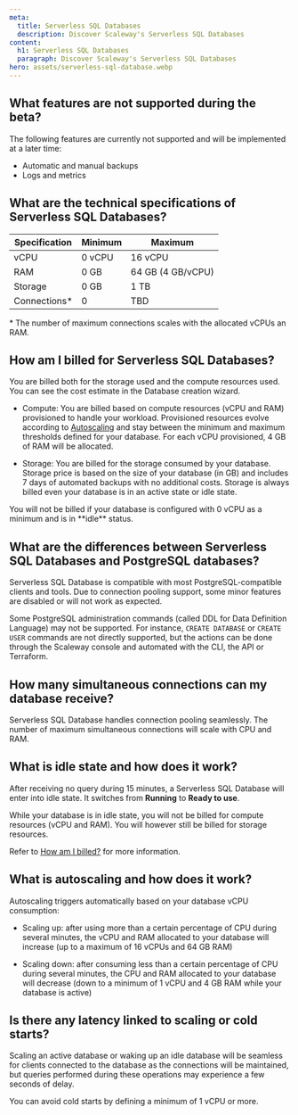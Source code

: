 ```yaml
---
meta:
  title: Serverless SQL Databases
  description: Discover Scaleway's Serverless SQL Databases
content:
  h1: Serverless SQL Databases
  paragraph: Discover Scaleway's Serverless SQL Databases
hero: assets/serverless-sql-database.webp
---
```


## What features are not supported during the beta?

The following features are currently not supported and will be implemented at a later time:

  - Automatic and manual backups
  - Logs and metrics

## What are the technical specifications of Serverless SQL Databases?

| Specification  | Minimum | Maximum           |
|----------------|---------|-------------------|
| vCPU           | 0 vCPU  | 16 vCPU           |
| RAM            | 0 GB    | 64 GB (4 GB/vCPU) |
| Storage        | 0 GB    | 1 TB              |
| Connections\*  | 0       | TBD               |

\* The number of maximum connections scales with the allocated vCPUs an RAM.

## How am I billed for Serverless SQL Databases?

You are billed both for the storage used and the compute resources used. You can see the cost estimate in the Database creation wizard.

  - Compute: You are billed based on compute resources (vCPU and RAM) provisioned to handle your workload. Provisioned resources evolve according to [Autoscaling](/faq/serverless-sql-databases/#what-is-autoscaling-and-how-does-it-work) and stay between the minimum and maximum thresholds defined for your database. For each vCPU provisioned, 4 GB of RAM will be allocated.

  - Storage: You are billed for the storage consumed by your database. Storage price is based on the size of your database (in GB) and includes 7 days of automated backups with no additional costs. Storage is always billed even your database is in an active state or idle state.

  <Message type="note">
    You will not be billed if your database is configured with 0 vCPU as a minimum and is in **idle** status.
  </Message>

## What are the differences between Serverless SQL Databases and PostgreSQL databases?

Serverless SQL Database is compatible with most PostgreSQL-compatible clients and tools. Due to connection pooling support, some minor features are disabled or will not work as expected.

Some PostgreSQL administration commands (called DDL for Data Definition Language) may not be supported. For instance, `CREATE DATABASE` or `CREATE USER` commands are not directly supported, but the actions can be done through the Scaleway console and automated with the CLI, the API or Terraform.

## How many simultaneous connections can my database receive?

Serverless SQL Database handles connection pooling seamlessly. The number of maximum simultaneous connections will scale with CPU and RAM.
 
## What is idle state and how does it work?

After receiving no query during 15 minutes, a Serverless SQL Database will enter into idle state. It switches from **Running** to **Ready to use**.

While your database is in idle state, you will not be billed for compute resources (vCPU and RAM). You will however still be billed for storage resources.

Refer to [How am I billed?](/faq/serverless-sql-databases/#how-am-i-billed-for-serverless-sql-databases) for more information.

## What is autoscaling and how does it work?

Autoscaling triggers automatically based on your database vCPU consumption:

  - Scaling up: after using more than a certain percentage of CPU during several minutes, the vCPU and RAM allocated to your database will increase (up to a maximum of 16 vCPUs and 64 GB RAM)

  - Scaling down: after consuming less than a certain percentage of CPU during several minutes, the CPU and RAM allocated to your database will decrease (down to a minimum of 1 vCPU and 4 GB RAM while your database is active)

## Is there any latency linked to scaling or cold starts?

Scaling an active database or waking up an idle database will be seamless for clients connected to the database as the connections will be maintained, but queries performed during these operations may experience a few seconds of delay.

You can avoid cold starts by defining a minimum of 1 vCPU or more.
